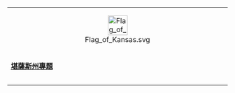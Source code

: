 {| width="100%" border="0" cellspacing="4" style="border: 1px solid none; text-align:center; padding:0.3em; background-color: transparent"
|-
| style="width:25%;"|<center>[[File:Flag_of_Kansas.svg|45x45px]]</center>
|- 
| style="padding-bottom:1em;" |'''[[Wikipedia:堪薩斯州專題|堪薩斯州專題]]'''
|}